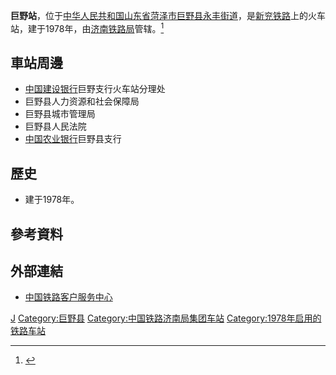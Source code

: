 {{Expand|time=2016-09-10T03:07:35+00:00}}
{{Infobox China railway station
|车站名称 =巨野站
|图片 = 
|图片介绍 = 
|其他名称 = 
|车站拼音 = Juye
|英文名称 =Juye Railway Station
|电报码 = JYK
|拼音码 = JYE
|车站代码 = 38261<ref>{{cite book|title=中华人民共和国铁路车站代码（GB/T 10302-2010）|publisher=中国标准出版社|year=2010|isbn=155066140495|ignore-isbn-error=true|pages=19}}</ref>
|车站位置 = [[山东省|山东省]][[菏泽市|菏泽市]][[巨野县|巨野县]][[永丰街道_(巨野县)|永丰街道]]
|坐标 = 
|归属 = [[济南铁路局|济南铁路局]]
|线路 = [[新兖铁路|新兖铁路]]
|车站等级 =[[三等站_(中铁)|三等站]]
|使用状态 = 
|月台数目 = 
|股道数目 = 
}}
'''巨野站'''，位于[[中华人民共和国|中华人民共和国]][[山东省|山东省]][[菏泽市|菏泽市]][[巨野县|巨野县]][[永丰街道_(巨野县)|永丰街道]]，是[[新兖铁路|新兖铁路]]上的火车站，建于1978年，由[[济南铁路局|济南铁路局]]管辖。<ref>{{Cite web |url=http://search.huochepiao.com/huochezhan/jieshao/184.htm |title=巨野火车站介绍 |access-date=2016-09-10 |archive-date=2019-08-16 |archive-url=https://web.archive.org/web/20190816212610/http://search.huochepiao.com/huochezhan/jieshao/184.htm |dead-url=no }}</ref>
==車站周邊==
* [[中国建设银行|中国建设银行]]巨野支行火车站分理处
* 巨野县人力资源和社会保障局
* 巨野县城市管理局
* 巨野县人民法院
* [[中国农业银行|中国农业银行]]巨野县支行

==歷史==
* 建于1978年。
==參考資料==
{{reflist}}

==外部連結==
* [http://www.12306.cn/mormhweb/ 中国铁路客户服务中心] {{Wayback|url=http://www.12306.cn/mormhweb/ |date=20180205163941 }}

{{China-rail-stub}}
{{新兖铁路}}
[[Category:菏泽市铁路车站|J]]
[[Category:巨野县|Category:巨野县]]
[[Category:中国铁路济南局集团车站|Category:中国铁路济南局集团车站]]
[[Category:1978年启用的铁路车站|Category:1978年启用的铁路车站]]